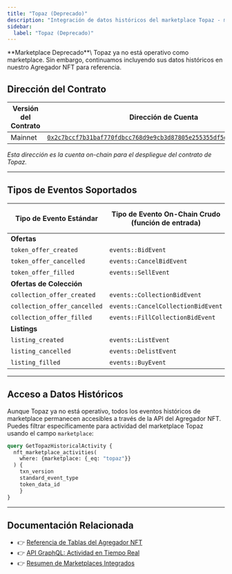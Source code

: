 ```yaml
---
title: "Topaz (Deprecado)"
description: "Integración de datos históricos del marketplace Topaz - marketplace deprecado con soporte de transacciones NFT legacy en agregador"
sidebar:
  label: "Topaz (Deprecado)"
---
```



<Aside type="caution">
  **Marketplace Deprecado**\
  Topaz ya no está operativo como marketplace. Sin embargo, continuamos incluyendo sus datos históricos en nuestro Agregador NFT para referencia.
</Aside>

## Dirección del Contrato

| Versión del Contrato | Dirección de Cuenta                                                                                                                                                                                                       |
| -------------------- | --------------------------------------------------------------------------------------------------------------------------------------------------------------------------------------------------------------------- |
| Mainnet              | [`0x2c7bccf7b31baf770fdbcc768d9e9cb3d87805e255355df5db32ac9a669010a2`](https://explorer.aptoslabs.com/account/0x2c7bccf7b31baf770fdbcc768d9e9cb3d87805e255355df5db32ac9a669010a2/modules/code/events?network=mainnet) |

_Esta dirección es la cuenta on-chain para el despliegue del contrato de Topaz._

***

## Tipos de Eventos Soportados

| Tipo de Evento Estándar     | Tipo de Evento On-Chain Crudo (función de entrada) | Versión de Txn de Ejemplo                                                  |
| ---------------------------- | ---------------------------------------- | --------------------------------------------------------------------------- |
| **Ofertas**                  |                                          |                                                                             |
| `token_offer_created`        | `events::BidEvent`                       | [1645629583](https://explorer.aptoslabs.com/txn/1645629583?network=mainnet) |
| `token_offer_cancelled`      | `events::CancelBidEvent`                 | [86119627](https://explorer.aptoslabs.com/txn/86119627?network=mainnet)     |
| `token_offer_filled`         | `events::SellEvent`                      | [984827420](https://explorer.aptoslabs.com/txn/984827420?network=mainnet)   |
| **Ofertas de Colección**     |                                          |                                                                             |
| `collection_offer_created`   | `events::CollectionBidEvent`             | [85566357](https://explorer.aptoslabs.com/txn/85566357?network=mainnet)     |
| `collection_offer_cancelled` | `events::CancelCollectionBidEvent`       | [2787969](https://explorer.aptoslabs.com/txn/2787969?network=mainnet)       |
| `collection_offer_filled`    | `events::FillCollectionBidEvent`         | [2367804069](https://explorer.aptoslabs.com/txn/2367804069?network=mainnet) |
| **Listings**                 |                                          |                                                                             |
| `listing_created`            | `events::ListEvent`                      | [1964348978](https://explorer.aptoslabs.com/txn/1964348978?network=mainnet) |
| `listing_cancelled`          | `events::DelistEvent`                    | [2331658551](https://explorer.aptoslabs.com/txn/2331658551?network=mainnet) |
| `listing_filled`             | `events::BuyEvent`                       | [2379182335](https://explorer.aptoslabs.com/txn/2379182335?network=mainnet) |

***

## Acceso a Datos Históricos

Aunque Topaz ya no está operativo, todos los eventos históricos de marketplace permanecen accesibles a través de la API del Agregador NFT. Puedes filtrar específicamente para actividad del marketplace Topaz usando el campo `marketplace`:

```graphql
query GetTopazHistoricalActivity {
  nft_marketplace_activities(
    where: {marketplace: {_eq: "topaz"}}
  ) {
    txn_version
    standard_event_type
    token_data_id
    }
}
```

***

## Documentación Relacionada

- 👉 [Referencia de Tablas del Agregador NFT](/build/indexer/nft-aggregator/nft-aggregator-table)
- 👉 [API GraphQL: Actividad en Tiempo Real](/build/indexer/nft-aggregator/graphql-api)
- 👉 [Resumen de Marketplaces Integrados](/build/indexer/nft-aggregator/marketplaces)
